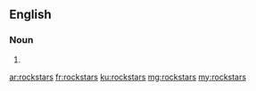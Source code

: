 ==English==

===Noun===
{{head|en|noun plural form}}

# {{plural of|rockstar|lang=en}}

[[ar:rockstars]]
[[fr:rockstars]]
[[ku:rockstars]]
[[mg:rockstars]]
[[my:rockstars]]